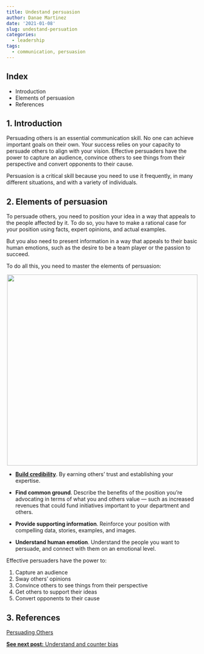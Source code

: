 ```yaml
---
title: Undestand persuasion
author: Danae Martinez
date: '2021-01-08'
slug: undestand-persuation
categories:
  - leadership
tags:
  - communication, persuasion
---
```


## Index

- Introduction  
- Elements of persuasion
- References
  
## 1. Introduction 

Persuading others is an essential communication skill. No one can achieve important goals on their own. Your success relies on your capacity to persuade others to align with your vision. Effective persuaders have the power to capture an audience, convince others to see things from their perspective and convert opponents to their cause. 

Persuasion is a critical skill because you need to use it frequently, in many different situations, and with a variety of individuals. 

## 2. Elements of persuasion

To persuade others, you need to position your idea in a way that appeals to the people affected by it. To do so, you have to make a rational case for your position using facts, expert opinions, and actual examples.

But you also need to present information in a way that appeals to their basic human emotions, such as the desire to be a team player or the passion to succeed.

To do all this, you need to master the elements of persuasion:
  
<center>
<!-- ![](persuation.png){width=500px} -->
![](\persuation.png){width=500px}
</center>
  
- [**Build credibility**](https://blogdanae.netlify.app/2021/03/26/build-credibility/). By earning others’ trust and establishing your expertise.

- **Find common ground**. Describe the benefits of the position you’re advocating in terms of what you and others value — such as increased revenues that could fund initiatives important to your department and others.

- **Provide supporting information**. Reinforce your position with compelling data, stories, examples, and images.

- **Understand human emotion**. Understand the people you want to persuade, and connect with them on an emotional level.

Effective persuaders have the power to:

1. Capture an audience
2. Sway others' opinions
3. Convince others to see things from their perspective
4. Get others to support their ideas
5. Convert opponents to their cause

## 3. References

[Persuading Others](https://edls.myhbp.org/hmm12/content/persuading_others/landingpage.html)

[**See next post:** Understand and counter bias](https://blogdanae.netlify.app/2021/03/05/understand-and-counter-bias/)